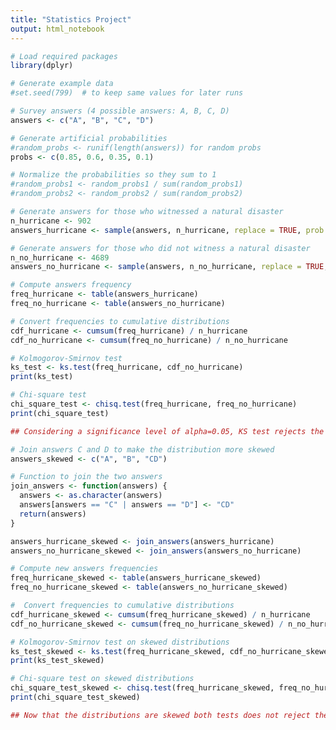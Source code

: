 ---
title: "Statistics Project"
output: html_notebook
---


```{r}
# Load required packages
library(dplyr)
```
```{r}
# Generate example data
#set.seed(799)  # to keep same values for later runs

```
```{r}
# Survey answers (4 possible answers: A, B, C, D)
answers <- c("A", "B", "C", "D")
```
```{r}
# Generate artificial probabilities
#random_probs <- runif(length(answers)) for random probs
probs <- c(0.85, 0.6, 0.35, 0.1)

# Normalize the probabilities so they sum to 1
#random_probs1 <- random_probs1 / sum(random_probs1)
#random_probs2 <- random_probs2 / sum(random_probs2)
```

```{r}
# Generate answers for those who witnessed a natural disaster
n_hurricane <- 902
answers_hurricane <- sample(answers, n_hurricane, replace = TRUE, prob = probs)
```

```{r}
# Generate answers for those who did not witness a natural disaster
n_no_hurricane <- 4689
answers_no_hurricane <- sample(answers, n_no_hurricane, replace = TRUE, prob = rev(probs))

```

```{r}
# Compute answers frequency
freq_hurricane <- table(answers_hurricane)
freq_no_hurricane <- table(answers_no_hurricane)
```
```{r}
# Convert frequencies to cumulative distributions
cdf_hurricane <- cumsum(freq_hurricane) / n_hurricane
cdf_no_hurricane <- cumsum(freq_no_hurricane) / n_no_hurricane
```

```{r}
# Kolmogorov-Smirnov test
ks_test <- ks.test(freq_hurricane, cdf_no_hurricane)
print(ks_test)
```
```{r}
# Chi-square test
chi_square_test <- chisq.test(freq_hurricane, freq_no_hurricane)
print(chi_square_test)
```
```{r}
## Considering a significance level of alpha=0.05, KS test rejects the null hypothesis of equality between the two distributions (treatment group and control group), while Chi-square test does not reject the null hypothesis.
```
```{r}
# Join answers C and D to make the distribution more skewed
answers_skewed <- c("A", "B", "CD")
```
```{r}
# Function to join the two answers
join_answers <- function(answers) {
  answers <- as.character(answers)
  answers[answers == "C" | answers == "D"] <- "CD"
  return(answers)
}
```
```{r}
answers_hurricane_skewed <- join_answers(answers_hurricane)
answers_no_hurricane_skewed <- join_answers(answers_no_hurricane)
```
```{r}
# Compute new answers frequencies
freq_hurricane_skewed <- table(answers_hurricane_skewed)
freq_no_hurricane_skewed <- table(answers_no_hurricane_skewed)
```
```{r}
#  Convert frequencies to cumulative distributions
cdf_hurricane_skewed <- cumsum(freq_hurricane_skewed) / n_hurricane
cdf_no_hurricane_skewed <- cumsum(freq_no_hurricane_skewed) / n_no_hurricane
```
```{r}
# Kolmogorov-Smirnov test on skewed distributions
ks_test_skewed <- ks.test(freq_hurricane_skewed, cdf_no_hurricane_skewed)
print(ks_test_skewed)
```
```{r}
# Chi-square test on skewed distributions
chi_square_test_skewed <- chisq.test(freq_hurricane_skewed, freq_no_hurricane_skewed)
print(chi_square_test_skewed)
```
```{r}
## Now that the distributions are skewed both tests does not reject the null hypothesis of equality between them for a significance level of alpha=0.05. Considering a significance level of alpha=0.1, KS test might reject it, while Chi-square still doesn't.

```
